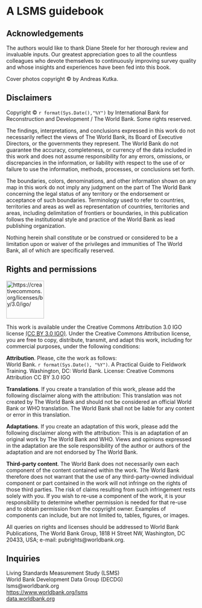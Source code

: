 # A LSMS guidebook {-} 

## Acknowledgements {-}

<!--# This guidebook was made possible by the generous funding from...... -->The authors would like to thank Diane Steele for her thorough review and invaluable inputs.  Our greatest appreciation goes to all the countless colleagues who devote themselves to continuously improving survey quality and whose insights and experiences have been fed into this book. 

Cover photos copyright © by Andreas Kutka.

## Disclaimers {-}

Copyright © `r format(Sys.Date(),"%Y")` by International Bank for Reconstruction and Development / The World Bank. Some rights reserved.  

The findings, interpretations, and conclusions expressed in this work do not necessarily reflect the views of The World Bank, its Board of Executive Directors, or the governments they represent. The World Bank do not guarantee the accuracy, completeness, or currency of the data included in this work and does not assume responsibility for any errors, omissions, or discrepancies in the information, or liability with respect to the use of or failure to use the information, methods, processes, or conclusions set forth.  

The boundaries, colors, denominations, and other information shown on any map in this work do not imply any judgment on the part of The World Bank concerning the legal status of any territory or the endorsement or acceptance of such boundaries. Terminology used to refer to countries, territories and areas as well as representation of countries, territories and areas, including delimitation of frontiers or boundaries, in this publication follows the institutional style and practice of the World Bank as lead publishing organization. 

Nothing herein shall constitute or be construed or considered to be a limitation upon or waiver of the privileges and immunities of The World Bank, all of which are specifically reserved. 

## Rights and permissions {-}


[![https://creativecommons.org/licenses/by/3.0/igo/](https://mirrors.creativecommons.org/presskit/buttons/88x31/png/by-sa.png){width=100px}](https://creativecommons.org/licenses/by/3.0/igo/){target="_blank"}


This work is available under the Creative Commons Attribution 3.0 IGO license [(CC BY 3.0 IGO)](https://creativecommons.org/licenses/by/3.0/igo/){target="_blank"}. Under the Creative Commons Attribution license, you are free to copy, distribute, transmit, and adapt this work, including for commercial purposes, under the following conditions: 

 
**Attribution**. Please, cite the work as follows:  
World Bank. `r format(Sys.Date(), "%Y")`. A Practical Guide to Fieldwork Training. Washington, DC: World Bank. License: Creative Commons Attribution CC BY 3.0 IGO 

**Translations**. If you create a translation of this work, please add the following disclaimer along with the attribution: This translation was not created by The World Bank and should not be considered an official World Bank or WHO translation. The World Bank shall not be liable for any content or error in this translation. 

**Adaptations**. If you create an adaptation of this work, please add the following disclaimer along with the attribution: This is an adaptation of an original work by The World Bank and WHO. Views and opinions expressed in the adaptation are the sole responsibility of the author or authors of the adaptation and are not endorsed by The World Bank. 

**Third-party content**. The World Bank does not necessarily own each component of the content contained within the work. The World Bank therefore does not warrant that the use of any third-party-owned individual component or part contained in the work will not infringe on the rights of those third parties. The risk of claims resulting from such infringement rests solely with you. If you wish to re-use a component of the work, it is your responsibility to determine whether permission is needed for that re-use and to obtain permission from the copyright owner. Examples of components can include, but are not limited to, tables, figures, or images. 

All queries on rights and licenses should be addressed to World Bank Publications, The World Bank Group, 1818 H Street NW, Washington, DC 20433, USA; e-mail: pubrights@worldbank.org. 

## Inquiries {-} 

Living Standards Measurement Study (LSMS)  
World Bank Development Data Group (DECDG)  
lsms@worldbank.org  
[https://www.worldbank.org/lsms](https://www.worldbank.org/lsms){target="_blank"}  
[data.worldbank.org](https://www.data.worldbank.org){target="_blank"} 

